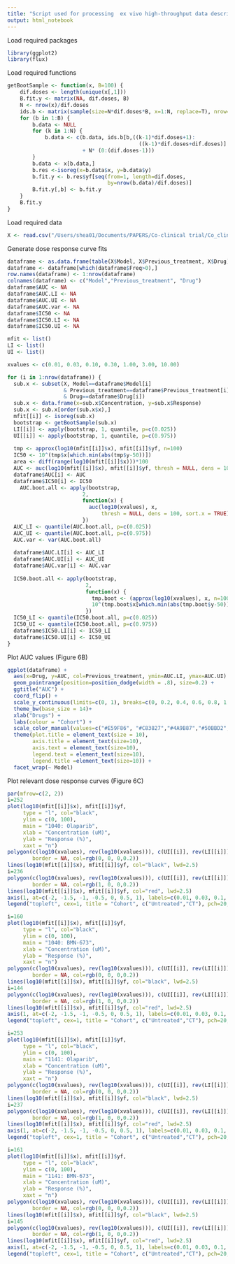 ```yaml
---
title: "Script used for processing  ex vivo high-throughput data described in Figure 6"
output: html_notebook
---
```


Load required packages
```r
library(ggplot2)
library(flux)

```



Load required functions
```r
getBootSample <- function(x, B=100) {
    dif.doses <- length(unique(x[,1]))
    B.fit.y <- matrix(NA, dif.doses, B)
    N <- nrow(x)/dif.doses
    ids.b <- matrix(sample(size=N*dif.doses*B, x=1:N, replace=T), nrow=B)
    for (b in 1:B) {
        b.data <- NULL
        for (k in 1:N) {
            b.data <- c(b.data, ids.b[b,((k-1)*dif.doses+1):
                                          ((k-1)*dif.doses+dif.doses)]
                        + N* (0:(dif.doses-1)))
        }
        b.data <- x[b.data,]
        b.res <-isoreg(x=b.data$x, y=b.data$y)
        b.fit.y <- b.res$yf[seq(from=1, length=dif.doses,
                                by=nrow(b.data)/dif.doses)]
        B.fit.y[,b] <- b.fit.y
    }
    B.fit.y
}
```


Load required data
```r

X <- read.csv("/Users/shea01/Documents/PAPERS/Co-clinical trial/Co_clinical_trial/MANUSCRIPT/WIP October 2023/Fig 6/HT drug screen/code to upload/input data.csv", stringsAsFactors=F, header=T)

```


Generate dose response curve fits

```r
dataframe <- as.data.frame(table(X$Model, X$Previous_treatment, X$Drug))
dataframe <- dataframe[which(dataframe$Freq>0),]
row.names(dataframe) <- 1:nrow(dataframe)
colnames(dataframe) <- c("Model","Previous_treatment", "Drug")
dataframe$AUC <- NA
dataframe$AUC.LI <- NA
dataframe$AUC.UI <- NA
dataframe$AUC.var <- NA
dataframe$IC50 <- NA
dataframe$IC50.LI <- NA
dataframe$IC50.UI <- NA

mfit <- list()
LI <- list()
UI <- list()

xvalues <- c(0.01, 0.03, 0.10, 0.30, 1.00, 3.00, 10.00)

for (i in 1:nrow(dataframe)) { 
  sub.x <- subset(X, Model==dataframe$Model[i] 
                  & Previous_treatment==dataframe$Previous_treatment[i] 
                  & Drug==dataframe$Drug[i])
  sub.x <- data.frame(x=sub.x$Concentration, y=sub.x$Response)
  sub.x <- sub.x[order(sub.x$x),]
  mfit[[i]] <- isoreg(sub.x)
  bootstrap <- getBootSample(sub.x)
  LI[[i]] <- apply(bootstrap, 1, quantile, p=c(0.025))
  UI[[i]] <- apply(bootstrap, 1, quantile, p=c(0.975))
 
  tmp <- approx(log10(mfit[[i]]$x), mfit[[i]]$yf, n=100)
  IC50 <- 10^(tmp$x[which.min(abs(tmp$y-50))])
  area <- diff(range(log10(mfit[[i]]$x)))*100
  AUC <- auc(log10(mfit[[i]]$x), mfit[[i]]$yf, thresh = NULL, dens = 100, sort.x = TRUE)/area
  dataframe$AUC[i] <- AUC
  dataframe$IC50[i] <- IC50
    AUC.boot.all <- apply(bootstrap, 
                        2, 
                        function(x) {
                          auc(log10(xvalues), x, 
                              thresh = NULL, dens = 100, sort.x = TRUE)/area
                        })
  AUC_LI <- quantile(AUC.boot.all, p=c(0.025))
  AUC_UI <- quantile(AUC.boot.all, p=c(0.975))
  AUC.var <- var(AUC.boot.all) 
  
  dataframe$AUC.LI[i] <- AUC_LI
  dataframe$AUC.UI[i] <- AUC_UI
  dataframe$AUC.var[i] <- AUC.var
  
  IC50.boot.all <- apply(bootstrap, 
                         2, 
                         function(x) {
                           tmp.boot <- (approx(log10(xvalues), x, n=100))
                           10^(tmp.boot$x[which.min(abs(tmp.boot$y-50))])
                         })
  IC50_LI <- quantile(IC50.boot.all, p=c(0.025))
  IC50_UI <- quantile(IC50.boot.all, p=c(0.975))
  dataframe$IC50.LI[i] <- IC50_LI
  dataframe$IC50.UI[i] <- IC50_UI
}

```


Plot AUC values (Figure 6B)

```r

ggplot(dataframe) + 
  aes(x=Drug, y=AUC, col=Previous_treatment, ymin=AUC.LI, ymax=AUC.UI) + 
  geom_pointrange(position=position_dodge(width = .8), size=0.2) +
  ggtitle("AUC") + 
  coord_flip() +
  scale_y_continuous(limits=c(0, 1), breaks=c(0, 0.2, 0.4, 0.6, 0.8, 1.0))+
  theme_bw(base_size = 14)+
  xlab("Drugs") +
  labs(colour = "Cohort") +
  scale_color_manual(values=c("#E59F86", "#C83827","#4A9B87","#50BBD2","#8490B2","#000000")) +
  theme(plot.title = element_text(size = 10), 
        axis.title = element_text(size=10),
        axis.text = element_text(size=10),
        legend.text = element_text(size=10),
        legend.title =element_text(size=10)) +
  facet_wrap(~ Model)


```




Plot relevant dose response curves (Figure 6C)

```r

par(mfrow=c(2, 2))
i=252
plot(log10(mfit[[i]]$x), mfit[[i]]$yf, 
     type = "l", col="black", 
     ylim = c(0, 100), 
     main = "1040: Olaparib", 
     xlab = "Concentration (uM)", 
     ylab = "Response (%)",
     xaxt = "n")
polygon(c(log10(xvalues), rev(log10(xvalues))), c(UI[[i]], rev(LI[[i]])),
        border = NA, col=rgb(0, 0, 0,0.2))
lines(log10(mfit[[i]]$x), mfit[[i]]$yf, col="black", lwd=2.5)
i=236
polygon(c(log10(xvalues), rev(log10(xvalues))), c(UI[[i]], rev(LI[[i]])),
        border = NA, col=rgb(1, 0, 0,0.2))
lines(log10(mfit[[i]]$x), mfit[[i]]$yf, col="red", lwd=2.5)
axis(1, at=c(-2, -1.5, -1, -0.5, 0, 0.5, 1), labels=c(0.01, 0.03, 0.1, 0.3, 1, 3, 10))
legend("topleft", cex=1, title = "Cohort", c("Untreated","CT"), pch=20, col=c("black", "red"))

i=160
plot(log10(mfit[[i]]$x), mfit[[i]]$yf, 
     type = "l", col="black", 
     ylim = c(0, 100), 
     main = "1040: BMN-673", 
     xlab = "Concentration (uM)", 
     ylab = "Response (%)",
     xaxt = "n")
polygon(c(log10(xvalues), rev(log10(xvalues))), c(UI[[i]], rev(LI[[i]])),
        border = NA, col=rgb(0, 0, 0,0.2))
lines(log10(mfit[[i]]$x), mfit[[i]]$yf, col="black", lwd=2.5)
i=144
polygon(c(log10(xvalues), rev(log10(xvalues))), c(UI[[i]], rev(LI[[i]])),
        border = NA, col=rgb(1, 0, 0,0.2))
lines(log10(mfit[[i]]$x), mfit[[i]]$yf, col="red", lwd=2.5)
axis(1, at=c(-2, -1.5, -1, -0.5, 0, 0.5, 1), labels=c(0.01, 0.03, 0.1, 0.3, 1, 3, 10))
legend("topleft", cex=1, title = "Cohort", c("Untreated","CT"), pch=20, col=c("black", "red"))

i=253
plot(log10(mfit[[i]]$x), mfit[[i]]$yf, 
     type = "l", col="black", 
     ylim = c(0, 100), 
     main = "1141: Olaparib", 
     xlab = "Concentration (uM)", 
     ylab = "Response (%)",
     xaxt = "n")
polygon(c(log10(xvalues), rev(log10(xvalues))), c(UI[[i]], rev(LI[[i]])),
        border = NA, col=rgb(0, 0, 0,0.2))
lines(log10(mfit[[i]]$x), mfit[[i]]$yf, col="black", lwd=2.5)
i=237
polygon(c(log10(xvalues), rev(log10(xvalues))), c(UI[[i]], rev(LI[[i]])),
        border = NA, col=rgb(1, 0, 0,0.2))
lines(log10(mfit[[i]]$x), mfit[[i]]$yf, col="red", lwd=2.5)
axis(1, at=c(-2, -1.5, -1, -0.5, 0, 0.5, 1), labels=c(0.01, 0.03, 0.1, 0.3, 1, 3, 10))
legend("topleft", cex=1, title = "Cohort", c("Untreated","CT"), pch=20, col=c("black", "red"))

i=161
plot(log10(mfit[[i]]$x), mfit[[i]]$yf, 
     type = "l", col="black", 
     ylim = c(0, 100), 
     main = "1141: BMN-673", 
     xlab = "Concentration (uM)", 
     ylab = "Response (%)",
     xaxt = "n")
polygon(c(log10(xvalues), rev(log10(xvalues))), c(UI[[i]], rev(LI[[i]])),
        border = NA, col=rgb(0, 0, 0,0.2))
lines(log10(mfit[[i]]$x), mfit[[i]]$yf, col="black", lwd=2.5)
i=145
polygon(c(log10(xvalues), rev(log10(xvalues))), c(UI[[i]], rev(LI[[i]])),
        border = NA, col=rgb(1, 0, 0,0.2))
lines(log10(mfit[[i]]$x), mfit[[i]]$yf, col="red", lwd=2.5)
axis(1, at=c(-2, -1.5, -1, -0.5, 0, 0.5, 1), labels=c(0.01, 0.03, 0.1, 0.3, 1, 3, 10))
legend("topleft", cex=1, title = "Cohort", c("Untreated","CT"), pch=20, col=c("black", "red"))


```

